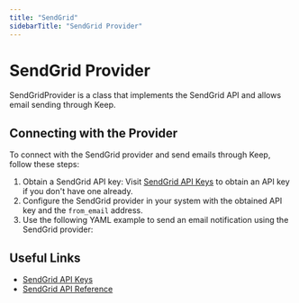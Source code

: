```yaml
---
title: "SendGrid"
sidebarTitle: "SendGrid Provider"
---
```


# SendGrid Provider

SendGridProvider is a class that implements the SendGrid API and allows email sending through Keep.

<AutoGeneratedSnippet />

## Connecting with the Provider
To connect with the SendGrid provider and send emails through Keep, follow these steps:

1. Obtain a SendGrid API key: Visit [SendGrid API Keys](https://www.twilio.com/docs/sendgrid/api-reference/api-keys/) to obtain an API key if you don't have one already.
2. Configure the SendGrid provider in your system with the obtained API key and the `from_email` address.
3. Use the following YAML example to send an email notification using the SendGrid provider:

## Useful Links
- [SendGrid API Keys](https://sendgrid.com/docs/ui/account-and-settings/api-keys/)
- [SendGrid API Reference](https://www.twilio.com/docs/sendgrid/api-reference)
